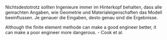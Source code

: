 Nichtsdestotrotz sollten Ingenieure immer im Hinterkopf behalten, dass alle gemachten Angaben, wie Geometrie und Materialeigenschaften das Modell beeinflussen. Je genauer die Eingaben, desto genau sind die Ergebnisse.

Although the finite element methode can make a good engineer better, it can make a poor engineer more dangerous. - Cook et al.